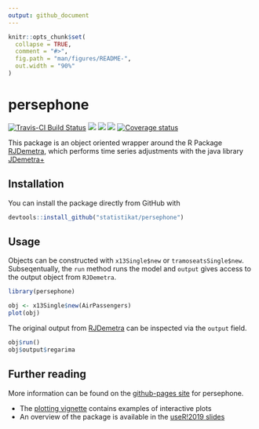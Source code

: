 ```yaml
---
output: github_document
---
```


<!-- README.md is generated from README.Rmd. Please edit that file -->

```r
knitr::opts_chunk$set(
  collapse = TRUE,
  comment = "#>",
  fig.path = "man/figures/README-",
  out.width = "90%"
)
```
# persephone

[![Travis-CI Build Status](https://img.shields.io/travis/statistikat/persephone.svg?logo=travis)](https://travis-ci.org/statistikat/persephone)
[![](https://img.shields.io/badge/lifecycle-experimental-orange.svg?logo=github)](https://www.tidyverse.org/lifecycle/#experimental)
[![](https://img.shields.io/github/languages/code-size/statistikat/persephone.svg?logo=github)](https://github.com/statistikat/persephone)
[![](https://img.shields.io/github/last-commit/statistikat/persephone.svg?logo=github)](https://github.com/statistikat/persephone/commits/master)
 [![Coverage status](https://coveralls.io/repos/github/statistikat/persephone/badge.svg)](https://coveralls.io/r/statistikat/persephone?branch=master&service=github)

This package is an object oriented wrapper around the R Package [RJDemetra], which performs
time series adjustments with the java library [JDemetra+]

## Installation

You can install the package directly from GitHub with

``` r
devtools::install_github("statistikat/persephone")
```

## Usage

Objects can be constructed with `x13Single$new` or `tramoseatsSingle$new`. Subseqentually, 
the `run` method runs the model and `output` gives access to the output object from 
`RJDemetra`. 

```r
library(persephone)

obj <- x13Single$new(AirPassengers)
plot(obj)
```

The original output from [RJDemetra] can be inspected via the `output` field.

```r
obj$run()
obj$output$regarima
```

## Further reading

More information can be found on the [github-pages site] for persephone.

* The [plotting vignette] contains examples of interactive plots 
* An overview of the package is available in the [useR!2019 slides]

[RJDemetra]: https://github.com/nbbrd/rjdemetra
[JDemetra+]: https://github.com/jdemetra
[github-pages site]: https://statistikat.github.io/surveysd/
[useR!2019 slides]: https://statistikat.github.io/persephone/articles/presentation_useR.pdf
[plotting vignette]: https://statistikat.github.io/persephone/articles/plotting.html
